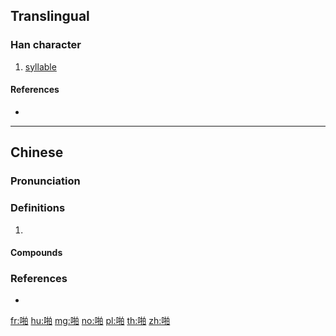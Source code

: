 {{character info/new}}
==Translingual==

===Han character===
{{Han char|rn=30|rad=口|as=08|sn=11|four=66000|canj=RQHA|ids=⿰口拍}}

# [[syllable]]

====References====
* {{Han ref|kx=0196.261|hdz=10636.040|uh=556A|ud=21866|bh=B0D4|bd=45268}}

----

==Chinese==
{{zh-forms}}

===Pronunciation===
{{zh-pron
|m=pā
|c=paa1,paak1
|cat=
}}

===Definitions===
{{zh-hanzi}}

# {{rfdef|zh}}

====Compounds====
{{zh-der|啪啪啪|啪啦|劈劈啪啪|啪嚓|劈里啪啦|劈啪|啪嗒}}

===References===
* {{R:yue:mfccd}}

[[fr:啪]]
[[hu:啪]]
[[mg:啪]]
[[no:啪]]
[[pl:啪]]
[[th:啪]]
[[zh:啪]]